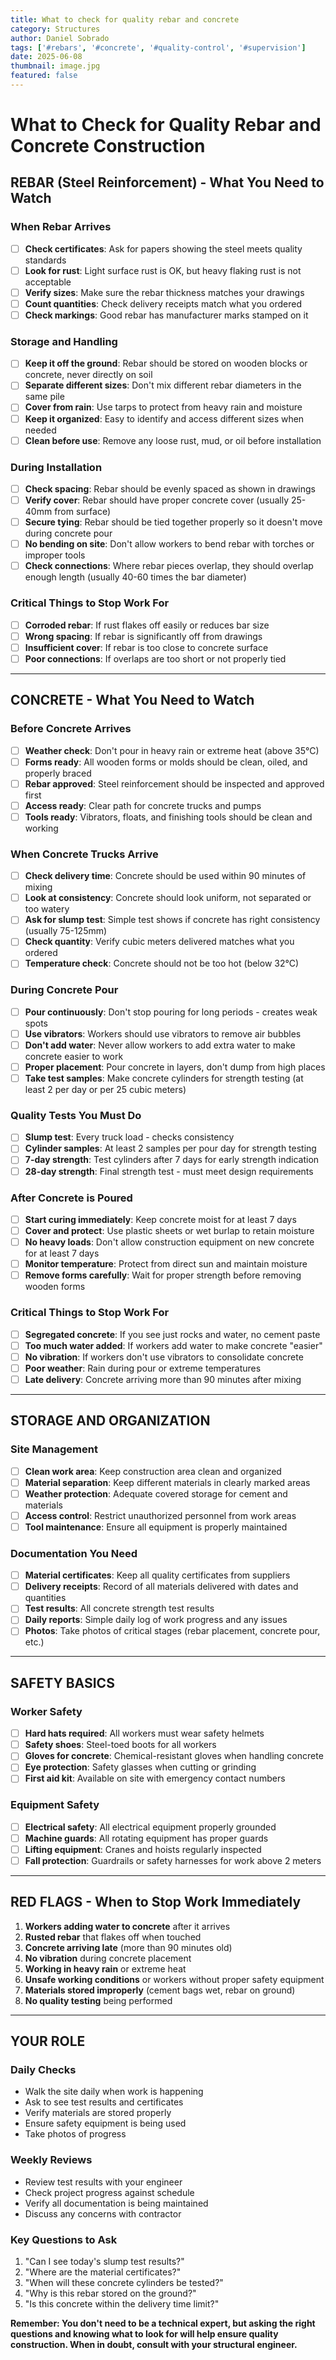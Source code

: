 ```yaml
---
title: What to check for quality rebar and concrete 
category: Structures
author: Daniel Sobrado
tags: ['#rebars', '#concrete', '#quality-control', '#supervision']
date: 2025-06-08
thumbnail: image.jpg
featured: false
---
```


# What to Check for Quality Rebar and Concrete Construction

## **REBAR (Steel Reinforcement) - What You Need to Watch**

### **When Rebar Arrives**
- [ ] **Check certificates**: Ask for papers showing the steel meets quality standards
- [ ] **Look for rust**: Light surface rust is OK, but heavy flaking rust is not acceptable
- [ ] **Verify sizes**: Make sure the rebar thickness matches your drawings
- [ ] **Count quantities**: Check delivery receipts match what you ordered
- [ ] **Check markings**: Good rebar has manufacturer marks stamped on it

### **Storage and Handling**
- [ ] **Keep it off the ground**: Rebar should be stored on wooden blocks or concrete, never directly on soil
- [ ] **Separate different sizes**: Don't mix different rebar diameters in the same pile
- [ ] **Cover from rain**: Use tarps to protect from heavy rain and moisture
- [ ] **Keep it organized**: Easy to identify and access different sizes when needed
- [ ] **Clean before use**: Remove any loose rust, mud, or oil before installation

### **During Installation**
- [ ] **Check spacing**: Rebar should be evenly spaced as shown in drawings
- [ ] **Verify cover**: Rebar should have proper concrete cover (usually 25-40mm from surface)
- [ ] **Secure tying**: Rebar should be tied together properly so it doesn't move during concrete pour
- [ ] **No bending on site**: Don't allow workers to bend rebar with torches or improper tools
- [ ] **Check connections**: Where rebar pieces overlap, they should overlap enough length (usually 40-60 times the bar diameter)

### **Critical Things to Stop Work For**
- [ ] **Corroded rebar**: If rust flakes off easily or reduces bar size
- [ ] **Wrong spacing**: If rebar is significantly off from drawings
- [ ] **Insufficient cover**: If rebar is too close to concrete surface
- [ ] **Poor connections**: If overlaps are too short or not properly tied

---

## **CONCRETE - What You Need to Watch**

### **Before Concrete Arrives**
- [ ] **Weather check**: Don't pour in heavy rain or extreme heat (above 35°C)
- [ ] **Forms ready**: All wooden forms or molds should be clean, oiled, and properly braced
- [ ] **Rebar approved**: Steel reinforcement should be inspected and approved first
- [ ] **Access ready**: Clear path for concrete trucks and pumps
- [ ] **Tools ready**: Vibrators, floats, and finishing tools should be clean and working

### **When Concrete Trucks Arrive**
- [ ] **Check delivery time**: Concrete should be used within 90 minutes of mixing
- [ ] **Look at consistency**: Concrete should look uniform, not separated or too watery
- [ ] **Ask for slump test**: Simple test shows if concrete has right consistency (usually 75-125mm)
- [ ] **Check quantity**: Verify cubic meters delivered matches what you ordered
- [ ] **Temperature check**: Concrete should not be too hot (below 32°C)

### **During Concrete Pour**
- [ ] **Pour continuously**: Don't stop pouring for long periods - creates weak spots
- [ ] **Use vibrators**: Workers should use vibrators to remove air bubbles
- [ ] **Don't add water**: Never allow workers to add extra water to make concrete easier to work
- [ ] **Proper placement**: Pour concrete in layers, don't dump from high places
- [ ] **Take test samples**: Make concrete cylinders for strength testing (at least 2 per day or per 25 cubic meters)

### **Quality Tests You Must Do**
- [ ] **Slump test**: Every truck load - checks consistency
- [ ] **Cylinder samples**: At least 2 samples per pour day for strength testing
- [ ] **7-day strength**: Test cylinders after 7 days for early strength indication
- [ ] **28-day strength**: Final strength test - must meet design requirements

### **After Concrete is Poured**
- [ ] **Start curing immediately**: Keep concrete moist for at least 7 days
- [ ] **Cover and protect**: Use plastic sheets or wet burlap to retain moisture
- [ ] **No heavy loads**: Don't allow construction equipment on new concrete for at least 7 days
- [ ] **Monitor temperature**: Protect from direct sun and maintain moisture
- [ ] **Remove forms carefully**: Wait for proper strength before removing wooden forms

### **Critical Things to Stop Work For**
- [ ] **Segregated concrete**: If you see just rocks and water, no cement paste
- [ ] **Too much water added**: If workers add water to make concrete "easier"
- [ ] **No vibration**: If workers don't use vibrators to consolidate concrete
- [ ] **Poor weather**: Rain during pour or extreme temperatures
- [ ] **Late delivery**: Concrete arriving more than 90 minutes after mixing

---

## **STORAGE AND ORGANIZATION**

### **Site Management**
- [ ] **Clean work area**: Keep construction area clean and organized
- [ ] **Material separation**: Keep different materials in clearly marked areas
- [ ] **Weather protection**: Adequate covered storage for cement and materials
- [ ] **Access control**: Restrict unauthorized personnel from work areas
- [ ] **Tool maintenance**: Ensure all equipment is properly maintained

### **Documentation You Need**
- [ ] **Material certificates**: Keep all quality certificates from suppliers
- [ ] **Delivery receipts**: Record of all materials delivered with dates and quantities
- [ ] **Test results**: All concrete strength test results
- [ ] **Daily reports**: Simple daily log of work progress and any issues
- [ ] **Photos**: Take photos of critical stages (rebar placement, concrete pour, etc.)

---

## **SAFETY BASICS**

### **Worker Safety**
- [ ] **Hard hats required**: All workers must wear safety helmets
- [ ] **Safety shoes**: Steel-toed boots for all workers
- [ ] **Gloves for concrete**: Chemical-resistant gloves when handling concrete
- [ ] **Eye protection**: Safety glasses when cutting or grinding
- [ ] **First aid kit**: Available on site with emergency contact numbers

### **Equipment Safety**
- [ ] **Electrical safety**: All electrical equipment properly grounded
- [ ] **Machine guards**: All rotating equipment has proper guards
- [ ] **Lifting equipment**: Cranes and hoists regularly inspected
- [ ] **Fall protection**: Guardrails or safety harnesses for work above 2 meters

---

## **RED FLAGS - When to Stop Work Immediately**

1. **Workers adding water to concrete** after it arrives
2. **Rusted rebar** that flakes off when touched
3. **Concrete arriving late** (more than 90 minutes old)
4. **No vibration** during concrete placement
5. **Working in heavy rain** or extreme heat
6. **Unsafe working conditions** or workers without proper safety equipment
7. **Materials stored improperly** (cement bags wet, rebar on ground)
8. **No quality testing** being performed

---

## **YOUR ROLE**

### **Daily Checks**
- Walk the site daily when work is happening
- Ask to see test results and certificates
- Verify materials are stored properly
- Ensure safety equipment is being used
- Take photos of progress

### **Weekly Reviews**
- Review test results with your engineer
- Check project progress against schedule
- Verify all documentation is being maintained
- Discuss any concerns with contractor

### **Key Questions to Ask**
1. "Can I see today's slump test results?"
2. "Where are the material certificates?"
3. "When will these concrete cylinders be tested?"
4. "Why is this rebar stored on the ground?"
5. "Is this concrete within the delivery time limit?"

**Remember: You don't need to be a technical expert, but asking the right questions and knowing what to look for will help ensure quality construction. When in doubt, consult with your structural engineer.**
